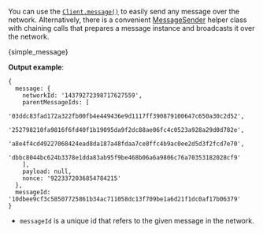 
You can use the [`Client.message()`](./../libraries/java/api_reference#message-clientmessagebuilder) to easily send any
message over the network. Alternatively, there is a convenient
[MessageSender](./../libraries/java/api_reference#messagebuilder) helper class with chaining calls that prepares a message
instance and broadcasts it over the network.

<CodeBlock className="language-java">{simple_message}</CodeBlock>

**Output example**:

```string
{
  message: {
    networkId: '14379272398717627559',
    parentMessageIds: [
      '03ddc83fad172a322fb00fb4e449436e9d1117ff390879100647c650a30c2d52',
      '252798210fa9816f6fd40f1b19095da9f2dc88ae06fc4c0523a928a29d0d782e',
      'a8e4f4cd49227068424ead8da187a48fdaa7ce8ffc4b9ac0ee2d5d3f2fcd7e70',
      'dbbc8044bc624b3378e1dda83ab95f9be468b06a6a9806c76a70353182028cf9'
    ],
    payload: null,
    nonce: '9223372036854784215'
  },
  messageId: '10dbee9cf3c58507725861b34ac711058dc13f709be1a6d21f1dc0af17b06379'
}
```

- `messageId` is a unique id that refers to the given message in the network.
